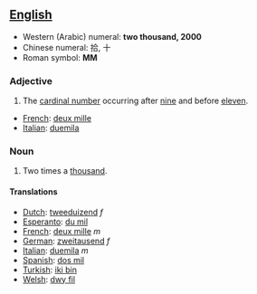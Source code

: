 ==[[English]]==

*Western (Arabic) numeral: '''two thousand, 2000'''
*Chinese numeral: 拾, 十
*Roman symbol: '''MM'''

===Adjective===

# The [[cardinal number]] occurring after [[nine]] and before [[eleven]].

*[[French]]: [[deux mille]]
*[[Italian]]: [[duemila]]

===Noun===

# Two times a [[thousand]].

====Translations====

*[[Dutch]]: [[tweeduizend]] ''f''
*[[Esperanto]]: [[du mil]]
*[[French]]: [[deux mille]] ''m''
*[[German]]: [[zweitausend]] ''f''
*[[Italian]]: [[duemila]] ''m''
*[[Spanish]]: [[dos mil]] '' ''
*[[Turkish]]: [[iki bin]]
*[[Welsh]]: [[dwy fil]]